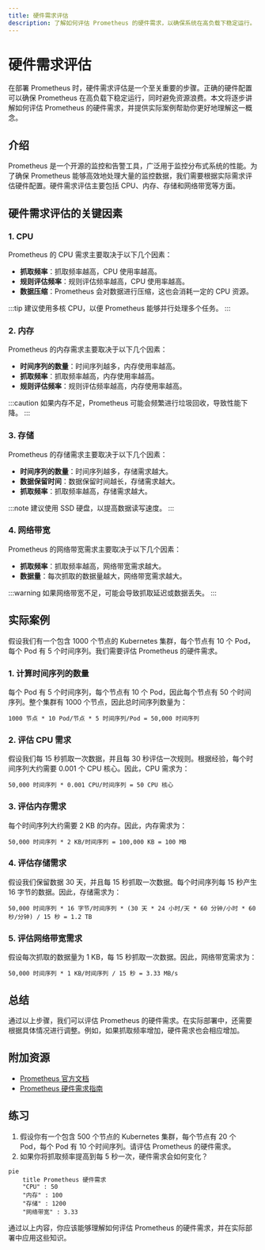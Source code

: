 ```yaml
---
title: 硬件需求评估
description: 了解如何评估 Prometheus 的硬件需求，以确保系统在高负载下稳定运行。
---
```


# 硬件需求评估

在部署 Prometheus 时，硬件需求评估是一个至关重要的步骤。正确的硬件配置可以确保 Prometheus 在高负载下稳定运行，同时避免资源浪费。本文将逐步讲解如何评估 Prometheus 的硬件需求，并提供实际案例帮助你更好地理解这一概念。

## 介绍

Prometheus 是一个开源的监控和告警工具，广泛用于监控分布式系统的性能。为了确保 Prometheus 能够高效地处理大量的监控数据，我们需要根据实际需求评估硬件配置。硬件需求评估主要包括 CPU、内存、存储和网络带宽等方面。

## 硬件需求评估的关键因素

### 1. CPU

Prometheus 的 CPU 需求主要取决于以下几个因素：

- **抓取频率**：抓取频率越高，CPU 使用率越高。
- **规则评估频率**：规则评估频率越高，CPU 使用率越高。
- **数据压缩**：Prometheus 会对数据进行压缩，这也会消耗一定的 CPU 资源。

:::tip
建议使用多核 CPU，以便 Prometheus 能够并行处理多个任务。
:::

### 2. 内存

Prometheus 的内存需求主要取决于以下几个因素：

- **时间序列的数量**：时间序列越多，内存使用率越高。
- **抓取频率**：抓取频率越高，内存使用率越高。
- **规则评估频率**：规则评估频率越高，内存使用率越高。

:::caution
如果内存不足，Prometheus 可能会频繁进行垃圾回收，导致性能下降。
:::

### 3. 存储

Prometheus 的存储需求主要取决于以下几个因素：

- **时间序列的数量**：时间序列越多，存储需求越大。
- **数据保留时间**：数据保留时间越长，存储需求越大。
- **抓取频率**：抓取频率越高，存储需求越大。

:::note
建议使用 SSD 硬盘，以提高数据读写速度。
:::

### 4. 网络带宽

Prometheus 的网络带宽需求主要取决于以下几个因素：

- **抓取频率**：抓取频率越高，网络带宽需求越大。
- **数据量**：每次抓取的数据量越大，网络带宽需求越大。

:::warning
如果网络带宽不足，可能会导致抓取延迟或数据丢失。
:::

## 实际案例

假设我们有一个包含 1000 个节点的 Kubernetes 集群，每个节点有 10 个 Pod，每个 Pod 有 5 个时间序列。我们需要评估 Prometheus 的硬件需求。

### 1. 计算时间序列的数量

每个 Pod 有 5 个时间序列，每个节点有 10 个 Pod，因此每个节点有 50 个时间序列。整个集群有 1000 个节点，因此总时间序列数量为：

```
1000 节点 * 10 Pod/节点 * 5 时间序列/Pod = 50,000 时间序列
```

### 2. 评估 CPU 需求

假设我们每 15 秒抓取一次数据，并且每 30 秒评估一次规则。根据经验，每个时间序列大约需要 0.001 个 CPU 核心。因此，CPU 需求为：

```
50,000 时间序列 * 0.001 CPU/时间序列 = 50 CPU 核心
```

### 3. 评估内存需求

每个时间序列大约需要 2 KB 的内存。因此，内存需求为：

```
50,000 时间序列 * 2 KB/时间序列 = 100,000 KB = 100 MB
```

### 4. 评估存储需求

假设我们保留数据 30 天，并且每 15 秒抓取一次数据。每个时间序列每 15 秒产生 16 字节的数据。因此，存储需求为：

```
50,000 时间序列 * 16 字节/时间序列 * (30 天 * 24 小时/天 * 60 分钟/小时 * 60 秒/分钟) / 15 秒 = 1.2 TB
```

### 5. 评估网络带宽需求

假设每次抓取的数据量为 1 KB，每 15 秒抓取一次数据。因此，网络带宽需求为：

```
50,000 时间序列 * 1 KB/时间序列 / 15 秒 = 3.33 MB/s
```

## 总结

通过以上步骤，我们可以评估 Prometheus 的硬件需求。在实际部署中，还需要根据具体情况进行调整。例如，如果抓取频率增加，硬件需求也会相应增加。

## 附加资源

- [Prometheus 官方文档](https://prometheus.io/docs/)
- [Prometheus 硬件需求指南](https://prometheus.io/docs/practices/hardware/)

## 练习

1. 假设你有一个包含 500 个节点的 Kubernetes 集群，每个节点有 20 个 Pod，每个 Pod 有 10 个时间序列。请评估 Prometheus 的硬件需求。
2. 如果你将抓取频率提高到每 5 秒一次，硬件需求会如何变化？

```mermaid
pie
    title Prometheus 硬件需求
    "CPU" : 50
    "内存" : 100
    "存储" : 1200
    "网络带宽" : 3.33
```

通过以上内容，你应该能够理解如何评估 Prometheus 的硬件需求，并在实际部署中应用这些知识。